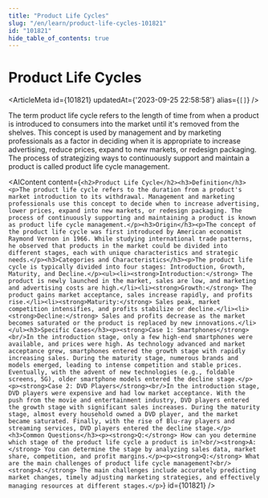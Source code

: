 ```yaml
---
title: "Product Life Cycles"
slug: "/en/learn/product-life-cycles-101821"
id: "101821"
hide_table_of_contents: true
---
```



# Product Life Cycles

<ArticleMeta id={101821} updatedAt={'2023-09-25 22:58:58'} alias={`[]`} />
<div className='border-solid border-b border-t-0 my-4 border-[var(--ifm-color-gray-300)]' />

The term product life cycle refers to the length of time from when a product is introduced to consumers into the market until it's removed from the shelves. This concept is used by management and by marketing professionals as a factor in deciding when it is appropriate to increase advertising, reduce prices, expand to new markets, or redesign packaging. The process of strategizing ways to continuously support and maintain a product is called product life cycle management.

<AIContent content={`<h2>Product Life Cycle</h2><h3>Definition</h3><p>The product life cycle refers to the duration from a product's market introduction to its withdrawal. Management and marketing professionals use this concept to decide when to increase advertising, lower prices, expand into new markets, or redesign packaging. The process of continuously supporting and maintaining a product is known as product life cycle management.</p><h3>Origin</h3><p>The concept of the product life cycle was first introduced by American economist Raymond Vernon in 1966. While studying international trade patterns, he observed that products in the market could be divided into different stages, each with unique characteristics and strategic needs.</p><h3>Categories and Characteristics</h3><p>The product life cycle is typically divided into four stages: Introduction, Growth, Maturity, and Decline.</p><ul><li><strong>Introduction:</strong> The product is newly launched in the market, sales are low, and marketing and advertising costs are high.</li><li><strong>Growth:</strong> The product gains market acceptance, sales increase rapidly, and profits rise.</li><li><strong>Maturity:</strong> Sales peak, market competition intensifies, and profits stabilize or decline.</li><li><strong>Decline:</strong> Sales and profits decrease as the market becomes saturated or the product is replaced by new innovations.</li></ul><h3>Specific Cases</h3><p><strong>Case 1: Smartphones</strong><br/>In the introduction stage, only a few high-end smartphones were available, and prices were high. As technology advanced and market acceptance grew, smartphones entered the growth stage with rapidly increasing sales. During the maturity stage, numerous brands and models emerged, leading to intense competition and stable prices. Eventually, with the advent of new technologies (e.g., foldable screens, 5G), older smartphone models entered the decline stage.</p><p><strong>Case 2: DVD Players</strong><br/>In the introduction stage, DVD players were expensive and had low market acceptance. With the push from the movie and entertainment industry, DVD players entered the growth stage with significant sales increases. During the maturity stage, almost every household owned a DVD player, and the market became saturated. Finally, with the rise of Blu-ray players and streaming services, DVD players entered the decline stage.</p><h3>Common Questions</h3><p><strong>Q:</strong> How can you determine which stage of the product life cycle a product is in?<br/><strong>A:</strong> You can determine the stage by analyzing sales data, market share, competition, and profit margins.</p><p><strong>Q:</strong> What are the main challenges of product life cycle management?<br/><strong>A:</strong> The main challenges include accurately predicting market changes, timely adjusting marketing strategies, and effectively managing resources at different stages.</p>`} id={101821} />
